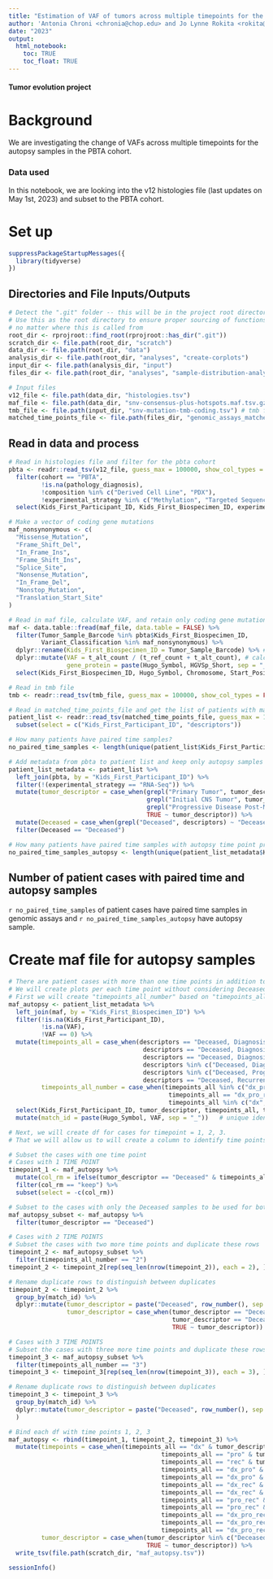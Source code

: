 ```yaml
---
title: "Estimation of VAF of tumors across multiple timepoints for the autopsy samples in the PBTA Cohort"
author: 'Antonia Chroni <chronia@chop.edu> and Jo Lynne Rokita <rokita@chop.edu> for D3B'
date: "2023"
output:
  html_notebook:
    toc: TRUE
    toc_float: TRUE
---
```



#### Tumor evolution project 

# Background
We are investigating the change of VAFs across multiple timepoints for the autopsy samples in the PBTA cohort.

### Data used 
In this notebook, we are looking into the v12 histologies file (last updates on May 1st, 2023) and subset to the PBTA cohort.

# Set up

```r
suppressPackageStartupMessages({
  library(tidyverse)
})
```

## Directories and File Inputs/Outputs

```r
# Detect the ".git" folder -- this will be in the project root directory
# Use this as the root directory to ensure proper sourcing of functions 
# no matter where this is called from
root_dir <- rprojroot::find_root(rprojroot::has_dir(".git"))
scratch_dir <- file.path(root_dir, "scratch")
data_dir <- file.path(root_dir, "data")
analysis_dir <- file.path(root_dir, "analyses", "create-corplots")
input_dir <- file.path(analysis_dir, "input")
files_dir <- file.path(root_dir, "analyses", "sample-distribution-analysis", "results")

# Input files
v12_file <- file.path(data_dir, "histologies.tsv")
maf_file <- file.path(data_dir, "snv-consensus-plus-hotspots.maf.tsv.gz")
tmb_file <- file.path(input_dir, "snv-mutation-tmb-coding.tsv") # tmb file
matched_time_points_file <- file.path(files_dir, "genomic_assays_matched_time_points.tsv") # file from add-sample-distribution module
```

## Read in data and process

```r
# Read in histologies file and filter for the pbta cohort
pbta <- readr::read_tsv(v12_file, guess_max = 100000, show_col_types = FALSE) %>%
  filter(cohort == "PBTA",
         !is.na(pathology_diagnosis),
         !composition %in% c("Derived Cell Line", "PDX"),
         !experimental_strategy %in% c("Methylation", "Targeted Sequencing")) %>%
  select(Kids_First_Participant_ID, Kids_First_Biospecimen_ID, experimental_strategy, tumor_descriptor, age_at_diagnosis_days, age_last_update_days, cancer_predispositions, broad_histology, short_histology, cancer_group) 

# Make a vector of coding gene mutations
maf_nonsynonymous <- c(
  "Missense_Mutation",
  "Frame_Shift_Del",
  "In_Frame_Ins",
  "Frame_Shift_Ins",
  "Splice_Site",
  "Nonsense_Mutation",
  "In_Frame_Del",
  "Nonstop_Mutation",
  "Translation_Start_Site"
)

# Read in maf file, calculate VAF, and retain only coding gene mutations
maf <- data.table::fread(maf_file, data.table = FALSE) %>% 
  filter(Tumor_Sample_Barcode %in% pbta$Kids_First_Biospecimen_ID,
         Variant_Classification %in% maf_nonsynonymous) %>%
  dplyr::rename(Kids_First_Biospecimen_ID = Tumor_Sample_Barcode) %>% # change name of the biospecimen to match the one from the histologies files
  dplyr::mutate(VAF = t_alt_count / (t_ref_count + t_alt_count), # calculate VAF 
                gene_protein = paste(Hugo_Symbol, HGVSp_Short, sep = "_")) %>%  # concatenate gene and protein information
  select(Kids_First_Biospecimen_ID, Hugo_Symbol, Chromosome, Start_Position, Variant_Classification, VAF, HGVSc, HGVSp, HGVSp_Short, gene_protein) 

# Read in tmb file
tmb <- readr::read_tsv(tmb_file, guess_max = 100000, show_col_types = FALSE)

# Read in matched_time_points_file and get the list of patients with matched time points
patient_list <- readr::read_tsv(matched_time_points_file, guess_max = 100000, show_col_types = FALSE) %>%
  subset(select = c("Kids_First_Participant_ID", "descriptors"))

# How many patients have paired time samples?
no_paired_time_samples <- length(unique(patient_list$Kids_First_Participant_ID))

# Add metadata from pbta to patient list and keep only autopsy samples
patient_list_metadata <- patient_list %>% 
  left_join(pbta, by = "Kids_First_Participant_ID") %>%
  filter(!(experimental_strategy == "RNA-Seq")) %>%
  mutate(tumor_descriptor = case_when(grepl("Primary Tumor", tumor_descriptor) ~ "Diagnosis", 
                                      grepl("Initial CNS Tumor", tumor_descriptor) ~ "Diagnosis", 
                                      grepl("Progressive Disease Post-Mortem", tumor_descriptor) ~ "Deceased", 
                                      TRUE ~ tumor_descriptor)) %>%
  mutate(Deceased = case_when(grepl("Deceased", descriptors) ~ "Deceased")) %>%
  filter(Deceased == "Deceased") 

# How many patients have paired time samples with autopsy time point present?
no_paired_time_samples_autopsy <- length(unique(patient_list_metadata$Kids_First_Participant_ID))
```

## Number of patient cases with paired time and autopsy samples

`r no_paired_time_samples` of patient cases have paired time samples in genomic assays and `r no_paired_time_samples_autopsy` have autopsy sample.


# Create maf file for autopsy samples

```r
# There are patient cases with more than one time points in addition to Deceased, e.g. Diagnosis and Progressive.
# We will create plots per each time point without considering Deceased.
# First we will create "timepoints_all_number" based on "timepoints_all" to account for time points = 1, 2, 3.
maf_autopsy <- patient_list_metadata %>% 
  left_join(maf, by = "Kids_First_Biospecimen_ID") %>%
  filter(!is.na(Kids_First_Participant_ID),
         !is.na(VAF),
         !VAF == 0) %>%
  mutate(timepoints_all = case_when(descriptors == "Deceased, Diagnosis, Diagnosis, Progressive, Progressive" ~ "dx_pro", 
                                     descriptors == "Deceased, Diagnosis, Recurrence" ~ "dx_rec", descriptors %in% c("Deceased, Progressive, Recurrence", "Deceased, Progressive, Progressive, Recurrence", "Deceased, Progressive, Recurrence, Recurrence") ~ "pro_rec",
                                     descriptors == "Deceased, Diagnosis, Progressive, Recurrence" ~ "dx_pro_rec",
                                     descriptors %in% c("Deceased, Diagnosis", "Deceased, Diagnosis, Diagnosis", "Deceased, Diagnosis, Diagnosis, Diagnosis, Diagnosis") ~ "dx",
                                     descriptors %in% c("Deceased, Progressive", "Deceased, Progressive, Progressive") ~ "pro",
                                     descriptors == "Deceased, Recurrence" ~ "rec"),
         timepoints_all_number = case_when(timepoints_all %in% c("dx_pro", "dx_rec", "pro_rec") ~ "2",
                                            timepoints_all == "dx_pro_rec" ~ "3",
                                            timepoints_all %in% c("dx", "pro", "rec") ~ "1")) %>%
  select(Kids_First_Participant_ID, tumor_descriptor, timepoints_all, timepoints_all_number, Hugo_Symbol, gene_protein, VAF) %>%
  mutate(match_id = paste(Hugo_Symbol, VAF, sep = "_"))   # unique identifiers to use for any samples with multiple time points 

# Next, we will create df for cases for timepoint = 1, 2, 3.
# That we will allow us to will create a column to identify time points to use for the plots functions (timepoints).

# Subset the cases with one time point 
# Cases with 1 TIME POINT
timepoint_1 <- maf_autopsy %>%
  mutate(col_rm = ifelse(tumor_descriptor == "Deceased" & timepoints_all_number %in% c("2", "3"), "remove", "keep")) %>%
  filter(col_rm == "keep") %>%
  subset(select = -c(col_rm)) 

# Subset to the cases with only the Deceased samples to be used for both timepoint_2 and timepoint_3
maf_autopsy_subset <- maf_autopsy %>%
  filter(tumor_descriptor == "Deceased")

# Cases with 2 TIME POINTS
# Subset the cases with two more time points and duplicate these rows 
timepoint_2 <- maf_autopsy_subset %>%
  filter(timepoints_all_number == "2")
timepoint_2 <- timepoint_2[rep(seq_len(nrow(timepoint_2)), each = 2), ]  

# Rename duplicate rows to distinguish between duplicates
timepoint_2 <- timepoint_2 %>% 
  group_by(match_id) %>%
  dplyr::mutate(tumor_descriptor = paste("Deceased", row_number(), sep = "_"),
                tumor_descriptor = case_when(tumor_descriptor == "Deceased_3" ~ "Deceased_1", # there is a bug producing Deceased_3, Deceased_3 instead of Deceased_1, Deceased_2 for: PT_HJMP6PH2, ADAMTS9_0.191176470588235
                                             tumor_descriptor == "Deceased_4" ~ "Deceased_2",
                                             TRUE ~ tumor_descriptor)) 

# Cases with 3 TIME POINTS
# Subset the cases with three more time points and duplicate these rows 
timepoint_3 <- maf_autopsy_subset %>%
  filter(timepoints_all_number == "3")
timepoint_3 <- timepoint_3[rep(seq_len(nrow(timepoint_3)), each = 3), ]  

# Rename duplicate rows to distinguish between duplicates
timepoint_3 <- timepoint_3 %>% 
  group_by(match_id) %>% 
  dplyr::mutate(tumor_descriptor = paste("Deceased", row_number(), sep = "_")
  )

# Bind each df with time points 1, 2, 3
maf_autopsy <- rbind(timepoint_1, timepoint_2, timepoint_3) %>%
  mutate(timepoints = case_when(timepoints_all == "dx" & tumor_descriptor %in% c("Diagnosis", "Deceased") ~ "Diagnosis",
                                          timepoints_all == "pro" & tumor_descriptor %in% c("Progressive", "Deceased") ~ "Progressive",
                                          timepoints_all == "rec" & tumor_descriptor %in% c("Recurrence", "Deceased") ~ "Recurrence",
                                          timepoints_all == "dx_pro" & tumor_descriptor %in% c("Diagnosis", "Deceased_1") ~ "Diagnosis",
                                          timepoints_all == "dx_pro" & tumor_descriptor %in% c("Progressive", "Deceased_2") ~ "Progressive",
                                          timepoints_all == "dx_rec" & tumor_descriptor %in% c("Diagnosis", "Deceased_1") ~ "Diagnosis",
                                          timepoints_all == "dx_rec" & tumor_descriptor %in% c("Recurrence", "Deceased_2") ~ "Recurrence",
                                          timepoints_all == "pro_rec" & tumor_descriptor %in% c("Progressive", "Deceased_1") ~ "Progressive",
                                          timepoints_all == "pro_rec" & tumor_descriptor %in% c("Recurrence", "Deceased_2") ~ "Recurrence",
                                          timepoints_all == "dx_pro_rec" & tumor_descriptor %in% c("Diagnosis", "Deceased_1") ~ "Diagnosis",
                                          timepoints_all == "dx_pro_rec" & tumor_descriptor %in% c("Progressive", "Deceased_2") ~ "Progressive",
                                          timepoints_all == "dx_pro_rec" & tumor_descriptor %in% c("Recurrence", "Deceased_3") ~ "Recurrence"),
         tumor_descriptor = case_when(tumor_descriptor %in% c("Deceased_1", "Deceased_2", "Deceased_3") ~ "Deceased",
                                      TRUE ~ tumor_descriptor)) %>%
  write_tsv(file.path(scratch_dir, "maf_autopsy.tsv"))
```

```r
sessionInfo()
```
